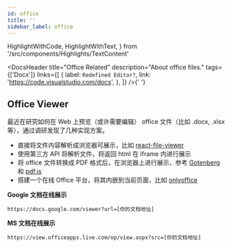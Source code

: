 ```yaml
---
id: office
title: ''
sidebar_label: office
---
```


  HighlightWithCode,
  HighlightWithText,
} from '/src/components/Highlights/TextContent'

<DocsHeader
  title="Office Related"
  description="About office files."
  tags={['Docx']}
  links={[
    {
      label: `Redefined Editor?`,
      link: 'https://code.visualstudio.com/docs',
    },
  ]}
/>{' '}

## Office Viewer

最近在研究如何在 Web 上预览（或许需要编辑） office 文件（比如 .docx, .xlsx 等），通过调研发现了几种实现方案。

- 直接将文件内容解析成浏览器可展示，比如 [react-file-viewer](https://github.com/plangrid/react-file-viewer)
- 使用第三方 API 将解析文件，将返回 html 在 iframe 内进行展示
- 将 office 文件转换成 PDF 格式后，在浏览器上进行展示，参考 [Gotenberg](https://github.com/gotenberg/gotenberg) 和 [pdf.js](https://github.com/mozilla/pdf.js)
- 搭建一个在线 Office 平台，将其内嵌到当前页面，比如 [onlyoffice](https://github.com/ONLYOFFICE/onlyoffice-nextcloud)

**Google 文档在线展示**

`https://docs.google.com/viewer?url=[你的文档地址]`

**MS 文档在线展示**

`https://view.officeapps.live.com/op/view.aspx?src=[你的文档地址]`
